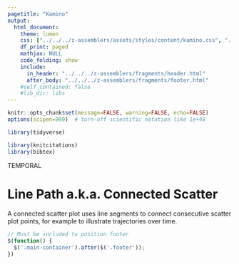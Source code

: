 ```yaml
---
pagetitle: "Kamino"
output: 
  html_document:
    theme: lumen
    css: ["../../../z-assemblers/assets/styles/content/kamino.css", "../../../z-assemblers/assets/icons/line-awesome/css/line-awesome.css"]
    df_print: paged
    mathjax: NULL
    code_folding: show
    include:
      in_header: "../../../z-assemblers/fragments/header.html"
      after_body: "../../../z-assemblers/fragments/footer.html"
    #self_contained: false
    #lib_dir: libs
---
```


```r

knitr::opts_chunk$set(message=FALSE, warning=FALSE, echo=FALSE)
options(scipen=999)  # turn-off scientific notation like 1e+48

library(tidyverse)

library(knitcitations)
library(bibtex)

```

<div class="activity">
TEMPORAL 
</div>

# Line Path a.k.a. Connected Scatter

A connected scatter plot uses line segments to connect consecutive scatter plot points, for example to illustrate trajectories over time.


```js

// Must be included to position footer
$(function() {
  $('.main-container').after($('.footer'));
})

```

